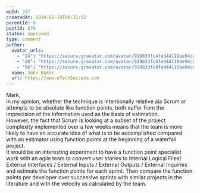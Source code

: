 ```yaml
---
wpId: 337
createdAt: 2010-02-19T08:31:52
parentId: 0
postId: 879
status: approved
type: comment
author:
  avatar_urls:
    - "24": "https://secure.gravatar.com/avatar/919833fc4fed44119ae94cd6e71f0ece?s=24&d=mm&r=g"
    - "48": "https://secure.gravatar.com/avatar/919833fc4fed44119ae94cd6e71f0ece?s=48&d=mm&r=g"
    - "96": "https://secure.gravatar.com/avatar/919833fc4fed44119ae94cd6e71f0ece?s=96&d=mm&r=g"
  name: John Baker
  url: https://www.eTechSuccess.com
---
```


Mark,  
In my opinion, whether the technique is intentionally relative ala Scrum or attempts to be absolute like function points, both suffer from the imprecision of the information used as the basis of estimation.  
However, the fact that Scrum is looking at a subset of the project complexity implemented over a few weeks means that the team is more likely to have an accurate idea of what is to be accomplished compared with an estimator using function points at the beginning of a waterfall project.  
It would be an interesting experiment to have a function point specialist work with an agile team to convert user stories to Internal Logical Files/ External Interfaces / External Inputs / External Outputs / External Inquiries and estimate the function points for each sprint. Then compare the function points per developer over successive sprints with similar projects in the literature and with the velocity as calculated by the team.